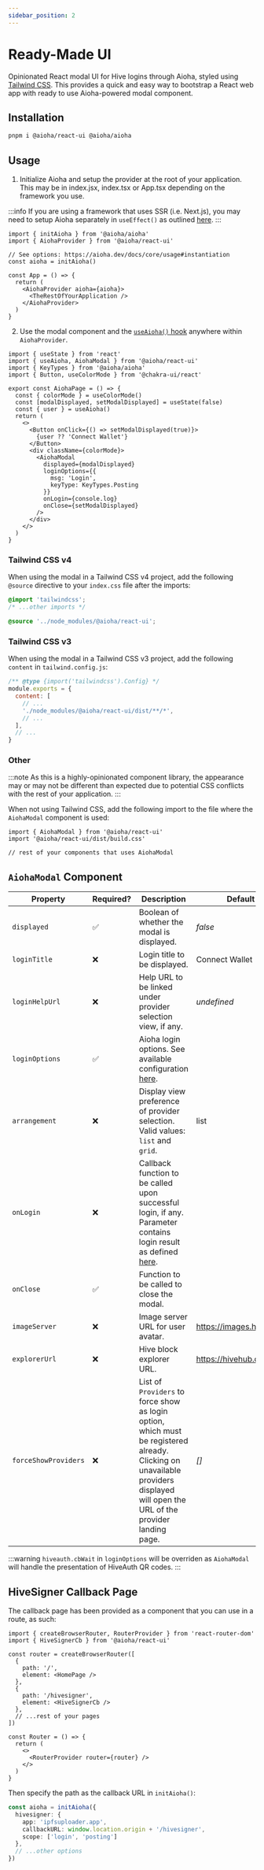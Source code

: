 ```yaml
---
sidebar_position: 2
---
```


# Ready-Made UI

Opinionated React modal UI for Hive logins through Aioha, styled using [Tailwind CSS](https://tailwindcss.com). This provides a quick and easy way to bootstrap a React web app with ready to use Aioha-powered modal component.

## Installation

```sh
pnpm i @aioha/react-ui @aioha/aioha
```

## Usage

1. Initialize Aioha and setup the provider at the root of your application. This may be in index.jsx, index.tsx or App.tsx depending on the framework you use.

:::info
If you are using a framework that uses SSR (i.e. Next.js), you may need to setup Aioha separately in `useEffect()` as outlined [here](/docs/react/provider#ssr-apps).
:::

```tsx title="src/App.tsx"
import { initAioha } from '@aioha/aioha'
import { AiohaProvider } from '@aioha/react-ui'

// See options: https://aioha.dev/docs/core/usage#instantiation
const aioha = initAioha()

const App = () => {
  return (
    <AiohaProvider aioha={aioha}>
      <TheRestOfYourApplication />
    </AiohaProvider>
  )
}
```

2. Use the modal component and the [`useAioha()` hook](/docs/react/provider#usage) anywhere within `AiohaProvider`.

```tsx title="src/components/AiohaPage.tsx"
import { useState } from 'react'
import { useAioha, AiohaModal } from '@aioha/react-ui'
import { KeyTypes } from '@aioha/aioha'
import { Button, useColorMode } from '@chakra-ui/react'

export const AiohaPage = () => {
  const { colorMode } = useColorMode()
  const [modalDisplayed, setModalDisplayed] = useState(false)
  const { user } = useAioha()
  return (
    <>
      <Button onClick={() => setModalDisplayed(true)}>
        {user ?? 'Connect Wallet'}
      </Button>
      <div className={colorMode}>
        <AiohaModal
          displayed={modalDisplayed}
          loginOptions={{
            msg: 'Login',
            keyType: KeyTypes.Posting
          }}
          onLogin={console.log}
          onClose={setModalDisplayed}
        />
      </div>
    </>
  )
}
```

### Tailwind CSS v4

When using the modal in a Tailwind CSS v4 project, add the following `@source` directive to your `index.css` file after the imports:

```css title="src/index.css"
@import 'tailwindcss';
/* ...other imports */

@source '../node_modules/@aioha/react-ui';
```

### Tailwind CSS v3

When using the modal in a Tailwind CSS v3 project, add the following `content` in `tailwind.config.js`:

```js title="tailwind.config.js"
/** @type {import('tailwindcss').Config} */
module.exports = {
  content: [
    // ...
    './node_modules/@aioha/react-ui/dist/**/*',
    // ...
  ],
  // ...
}
```

### Other

:::note
As this is a highly-opinionated component library, the appearance may or may not be different than expected due to potential CSS conflicts with the rest of your application.
:::

When not using Tailwind CSS, add the following import to the file where the `AiohaModal` component is used:

```tsx
import { AiohaModal } from '@aioha/react-ui'
import '@aioha/react-ui/dist/build.css'

// rest of your components that uses AiohaModal 
```

## `AiohaModal` Component

|Property|Required?|Description|Default|
|-|-|-|-|
|`displayed`|✅|Boolean of whether the modal is displayed.|*false*|
|`loginTitle`|❌|Login title to be displayed.|Connect Wallet|
|`loginHelpUrl`|❌|Help URL to be linked under provider selection view, if any.|*undefined*|
|`loginOptions`|✅|Aioha login options. See available configuration [here](/docs/core/usage#login).||
|`arrangement`|❌|Display view preference of provider selection. Valid values: `list` and `grid`.|list|
|`onLogin`|❌|Callback function to be called upon successful login, if any. Parameter contains login result as defined [here](/docs/core/usage#login).|
|`onClose`|✅|Function to be called to close the modal.||
|`imageServer`|❌|Image server URL for user avatar.|https://images.hive.blog|
|`explorerUrl`|❌|Hive block explorer URL.|https://hivehub.dev|
|`forceShowProviders`|❌|List of `Providers` to force show as login option, which must be registered already. Clicking on unavailable providers displayed will open the URL of the provider landing page.|*[]*|

:::warning
`hiveauth.cbWait` in `loginOptions` will be overriden as `AiohaModal` will handle the presentation of HiveAuth QR codes.
:::

## HiveSigner Callback Page

The callback page has been provided as a component that you can use in a route, as such:

```tsx title="src/Router.tsx"
import { createBrowserRouter, RouterProvider } from 'react-router-dom'
import { HiveSignerCb } from '@aioha/react-ui'

const router = createBrowserRouter([
  {
    path: '/',
    element: <HomePage />
  },
  {
    path: '/hivesigner',
    element: <HiveSignerCb />
  },
  // ...rest of your pages
])

const Router = () => {
  return (
    <>
      <RouterProvider router={router} />
    </>
  )
}
```

Then specify the path as the callback URL in `initAioha()`:

```ts
const aioha = initAioha({
  hivesigner: {
    app: 'ipfsuploader.app',
    callbackURL: window.location.origin + '/hivesigner',
    scope: ['login', 'posting']
  },
  // ...other options
})
```